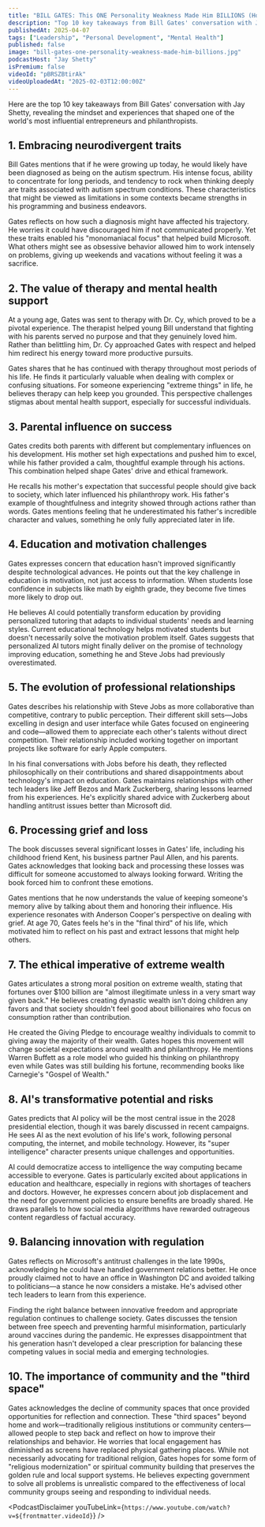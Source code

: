 ```yaml
---
title: "BILL GATES: This ONE Personality Weakness Made Him BILLIONS (How To Use Your Differences!)"
description: "Top 10 key takeaways from Bill Gates' conversation with Jay Shetty, revealing the mindset and experiences that shaped one of the world's most influential entrepreneurs and philanthropists."
publishedAt: 2025-04-07
tags: ["Leadership", "Personal Development", "Mental Health"]
published: false
image: "bill-gates-one-personality-weakness-made-him-billions.jpg"
podcastHost: "Jay Shetty"
isPremium: false
videoId: "pBRSZBtirAk"
videoUploadedAt: "2025-02-03T12:00:00Z"
---
```



<PodcastSummaryPageLayout frontmatter={frontmatter}>

Here are the top 10 key takeaways from Bill Gates' conversation with Jay Shetty, revealing the mindset and experiences that shaped one of the world's most influential entrepreneurs and philanthropists.

## 1. Embracing neurodivergent traits

Bill Gates mentions that if he were growing up today, he would likely have been diagnosed as being on the autism spectrum. His intense focus, ability to concentrate for long periods, and tendency to rock when thinking deeply are traits associated with autism spectrum conditions. These characteristics that might be viewed as limitations in some contexts became strengths in his programming and business endeavors.

Gates reflects on how such a diagnosis might have affected his trajectory. He worries it could have discouraged him if not communicated properly. Yet these traits enabled his "monomaniacal focus" that helped build Microsoft. What others might see as obsessive behavior allowed him to work intensely on problems, giving up weekends and vacations without feeling it was a sacrifice.

## 2. The value of therapy and mental health support

At a young age, Gates was sent to therapy with Dr. Cy, which proved to be a pivotal experience. The therapist helped young Bill understand that fighting with his parents served no purpose and that they genuinely loved him. Rather than belittling him, Dr. Cy approached Gates with respect and helped him redirect his energy toward more productive pursuits.

Gates shares that he has continued with therapy throughout most periods of his life. He finds it particularly valuable when dealing with complex or confusing situations. For someone experiencing "extreme things" in life, he believes therapy can help keep you grounded. This perspective challenges stigmas about mental health support, especially for successful individuals.

## 3. Parental influence on success

Gates credits both parents with different but complementary influences on his development. His mother set high expectations and pushed him to excel, while his father provided a calm, thoughtful example through his actions. This combination helped shape Gates' drive and ethical framework.

He recalls his mother's expectation that successful people should give back to society, which later influenced his philanthropy work. His father's example of thoughtfulness and integrity showed through actions rather than words. Gates mentions feeling that he underestimated his father's incredible character and values, something he only fully appreciated later in life.

## 4. Education and motivation challenges

Gates expresses concern that education hasn't improved significantly despite technological advances. He points out that the key challenge in education is motivation, not just access to information. When students lose confidence in subjects like math by eighth grade, they become five times more likely to drop out.

He believes AI could potentially transform education by providing personalized tutoring that adapts to individual students' needs and learning styles. Current educational technology helps motivated students but doesn't necessarily solve the motivation problem itself. Gates suggests that personalized AI tutors might finally deliver on the promise of technology improving education, something he and Steve Jobs had previously overestimated.

## 5. The evolution of professional relationships

Gates describes his relationship with Steve Jobs as more collaborative than competitive, contrary to public perception. Their different skill sets—Jobs excelling in design and user interface while Gates focused on engineering and code—allowed them to appreciate each other's talents without direct competition. Their relationship included working together on important projects like software for early Apple computers.

In his final conversations with Jobs before his death, they reflected philosophically on their contributions and shared disappointments about technology's impact on education. Gates maintains relationships with other tech leaders like Jeff Bezos and Mark Zuckerberg, sharing lessons learned from his experiences. He's explicitly shared advice with Zuckerberg about handling antitrust issues better than Microsoft did.

## 6. Processing grief and loss

The book discusses several significant losses in Gates' life, including his childhood friend Kent, his business partner Paul Allen, and his parents. Gates acknowledges that looking back and processing these losses was difficult for someone accustomed to always looking forward. Writing the book forced him to confront these emotions.

Gates mentions that he now understands the value of keeping someone's memory alive by talking about them and honoring their influence. His experience resonates with Anderson Cooper's perspective on dealing with grief. At age 70, Gates feels he's in the "final third" of his life, which motivated him to reflect on his past and extract lessons that might help others.

## 7. The ethical imperative of extreme wealth

Gates articulates a strong moral position on extreme wealth, stating that fortunes over $100 billion are "almost illegitimate unless in a very smart way given back." He believes creating dynastic wealth isn't doing children any favors and that society shouldn't feel good about billionaires who focus on consumption rather than contribution.

He created the Giving Pledge to encourage wealthy individuals to commit to giving away the majority of their wealth. Gates hopes this movement will change societal expectations around wealth and philanthropy. He mentions Warren Buffett as a role model who guided his thinking on philanthropy even while Gates was still building his fortune, recommending books like Carnegie's "Gospel of Wealth."

## 8. AI's transformative potential and risks

Gates predicts that AI policy will be the most central issue in the 2028 presidential election, though it was barely discussed in recent campaigns. He sees AI as the next evolution of his life's work, following personal computing, the internet, and mobile technology. However, its "super intelligence" character presents unique challenges and opportunities.

AI could democratize access to intelligence the way computing became accessible to everyone. Gates is particularly excited about applications in education and healthcare, especially in regions with shortages of teachers and doctors. However, he expresses concern about job displacement and the need for government policies to ensure benefits are broadly shared. He draws parallels to how social media algorithms have rewarded outrageous content regardless of factual accuracy.

## 9. Balancing innovation with regulation

Gates reflects on Microsoft's antitrust challenges in the late 1990s, acknowledging he could have handled government relations better. He once proudly claimed not to have an office in Washington DC and avoided talking to politicians—a stance he now considers a mistake. He's advised other tech leaders to learn from this experience.

Finding the right balance between innovative freedom and appropriate regulation continues to challenge society. Gates discusses the tension between free speech and preventing harmful misinformation, particularly around vaccines during the pandemic. He expresses disappointment that his generation hasn't developed a clear prescription for balancing these competing values in social media and emerging technologies.

## 10. The importance of community and the "third space"

Gates acknowledges the decline of community spaces that once provided opportunities for reflection and connection. These "third spaces" beyond home and work—traditionally religious institutions or community centers—allowed people to step back and reflect on how to improve their relationships and behavior.
He worries that local engagement has diminished as screens have replaced physical gathering places. While not necessarily advocating for traditional religion, Gates hopes for some form of "religious modernization" or spiritual community building that preserves the golden rule and local support systems. He believes expecting government to solve all problems is unrealistic compared to the effectiveness of local community groups seeing and responding to individual needs.

<PodcastDisclaimer
  youTubeLink={`https://www.youtube.com/watch?v=${frontmatter.videoId}`}
/>

</PodcastSummaryPageLayout>
